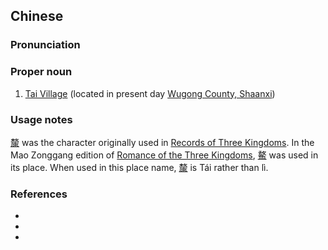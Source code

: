 {{also|斄乡}}
==Chinese==
{{zh-forms|s=斄乡}}

===Pronunciation===
{{zh-pron
|m=Táixiāng
|cat=pn
}}

===Proper noun===
{{zh-proper noun}}

# {{lb|zh|archaic}} [[w:Wugong, Shaanxi|Tai Village]] (located in present day [[w:Wugong, Shaanxi|Wugong County, Shaanxi]])

===Usage notes===
[[斄]] was the character originally used in [[w:Records of Three Kingdoms|Records of Three Kingdoms]]. In the Mao Zonggang edition of [[w:Romance of the Three Kingdoms|Romance of the Three Kingdoms]], [[鰲]] was used in its place. When used in this place name, [[斄]] is Tái rather than lì.

===References===
* {{pedialite|董卓|lang=zh}}
* {{cite-book
|last=
|first=Chen Shou
|authorlink=w:Chen Shou
|coauthors=
|year=3rd century
|title=[[:zh:s:三國志/卷06|三國志/卷06]]
|language=Mandarin
|publisher=
|location=
}}
* {{cite-book
|last=Luo
|first=Guanzhong
|authorlink=w:Luo Guanzhong
|coauthors=
|year=2006
|title=Annotated [[s:Romance of the Three Kingdoms/Chapter 3#2|Romance of the Three Kingdoms/Chapter 3]], page 42, note 2
|language=Mandarin
|publisher=
|location=
|isbn=957911305X
}}